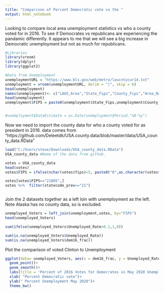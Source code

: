 ---
title: "Comparison of Percent Democratic vote vs the "
output: html_notebook
---

Looking to compare local area unemployment statistics vs who a county voted for in 2016. To see if Democrates vs republicans are experiencing the pandamic differently. It appears to me that we will see a big increase in Democratic unemployment but not as much for republicans. 



```{r}
#Libraries
library(vroom)
library(dplyr)
library(ggplot2)
```


```{r}
#Data from Unemployment 
unemploymentURL = "https://www.bls.gov/web/metro/laucntycur14.txt"
unemployment = vroom(unemploymentURL, delim = "|", skip = 6)
head(unemployment)
names(unemployment)<- c("LAUS_Area","State_Fips","County_Fips","Area_Name","Period","Labor_Force","Employed","Unemployed_People","Unemployed_Rate")
head(unemployment)
unemployment$FIPS = paste0(unemployment$State_Fips,unemployment$County_Fips)


#unemployment$DateEstimate = as.Date(unemployment$Period,"%B-%y")

```
Now we need to import the county data for who a county voted for as president in 2016. data comes from "https://github.com/Deleetdk/USA.county.data/blob/master/data/USA_county_data.RData"


```{r}
load("C:/Users/steve/Downloads/USA_county_data.RData")
USA_county_data #Name of the data from github. 

votes = USA_county_data
head(votes)
votes$FIPS = ifelse(nchar(votes$fips)<5, paste0("0",as.character(votes$fips)), as.character(votes$fips))

votes[votes$FIPS=="21005",]
votes %>%  filter(statecode_prev=="21")



```

Join the 2 datasets together as a left loin with unemployment as the left. Note Alaska has no county data, so is excluded.

```{r}
unemployed_Voters = left_join(unemployment,votes, by="FIPS")
head(unemployed_Voters)

sum(ifelse(unemployed_Voters$Unemployed_Rate>0.1,1,0))

sum(is.na(unemployed_Voters$Unemployed_Rate))
sum(is.na(unemployed_Voters$dem16_frac))
```
Plot the comparison of voted Clinton to Unemployment
```{r}

ggplot(data= unemployed_Voters, aes(x = dem16_frac, y = Unemployed_Rate))+
  geom_point()+
  geom_smooth()+
  labs(title = 'Percent of 2016 Votes for Democrates vs May 2020 Unemployment')+
  xlab( "Percent Democratic vote")+
  ylab(" Percent Unemployment May 2020")+
  theme_bw()
  
  

```

